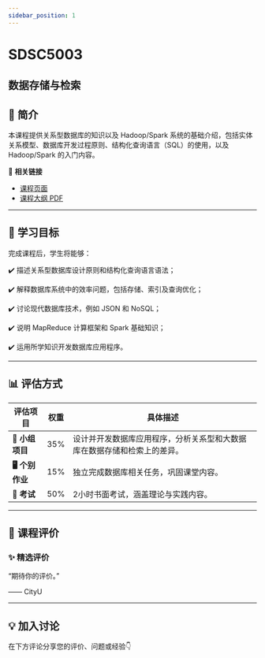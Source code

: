 ```yaml
---
sidebar_position: 1
---
```


# SDSC5003
## 数据存储与检索

## **📘 简介**
本课程提供关系型数据库的知识以及 Hadoop/Spark 系统的基础介绍，包括实体关系模型、数据库开发过程原则、结构化查询语言（SQL）的使用，以及 Hadoop/Spark 的入门内容。

🔗 **相关链接**
- [课程页面](https://www.cityu.edu.hk/catalogue/pg/202526/course/SDSC5003.htm)
- [课程大纲 PDF](https://www.cityu.edu.hk/catalogue/pg/202526/course/SDSC5003.pdf)

---

## **🎯 学习目标**

完成课程后，学生将能够：

✔️ 描述关系型数据库设计原则和结构化查询语言语法；

✔️ 解释数据库系统中的效率问题，包括存储、索引及查询优化；

✔️ 讨论现代数据库技术，例如 JSON 和 NoSQL；

✔️ 说明 MapReduce 计算框架和 Spark 基础知识；

✔️ 运用所学知识开发数据库应用程序。

---

## **📊 评估方式**

| **评估项目**          | **权重** | **具体描述**                                                                                       |
|----------------------|---------|---------------------------------------------------------------------------------------------------|
| **📝 小组项目**        | 35%     | 设计并开发数据库应用程序，分析关系型和大数据库在数据存储和检索上的差异。                           |
| **🖥️ 个别作业**        | 15%     | 独立完成数据库相关任务，巩固课堂内容。                                                             |
| **📄 考试**            | 50%     | 2小时书面考试，涵盖理论与实践内容。                                                                |

---

## **💬 课程评价**

### ✨ **精选评价**
<div className={commentStyles.commentBox}>
    <p className={commentStyles.commentText}>
        “期待你的评价。”
    </p>
    <p className={commentStyles.commentAuthor}>—— CityU</p>
</div>

---


## **💡 加入讨论**

在下方评论分享您的评价、问题或经验👇
<Utterances />